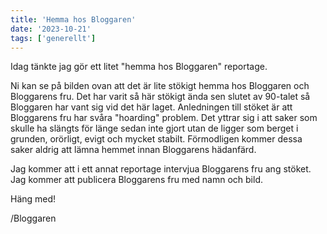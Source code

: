 ```yaml
---
title: 'Hemma hos Bloggaren'
date: '2023-10-21'
tags: ['generellt']
---
```


<CustomImage
  src="https://raw.githubusercontent.com/Abnovia/blogposts/main/images/hemma_hos.jpg"
  alt="Hemma hos"
/>

Idag tänkte jag gör ett litet "hemma hos Bloggaren" reportage.

Ni kan se på bilden ovan att det är lite stökigt hemma hos Bloggaren och Bloggarens fru. Det har varit så här stökigt ända sen slutet av 90-talet så Bloggaren har vant sig vid det här laget. Anledningen till stöket är att Bloggarens fru har svåra "hoarding" problem. Det yttrar sig i att saker som skulle ha slängts för länge sedan inte gjort utan de ligger som berget i grunden, orörligt, evigt och mycket stabilt. Förmodligen kommer dessa saker aldrig att lämna hemmet innan Bloggarens hädanfärd.

Jag kommer att i ett annat reportage intervjua Bloggarens fru ang stöket. Jag kommer att publicera Bloggarens fru med namn och bild.

Häng med!

/Bloggaren

